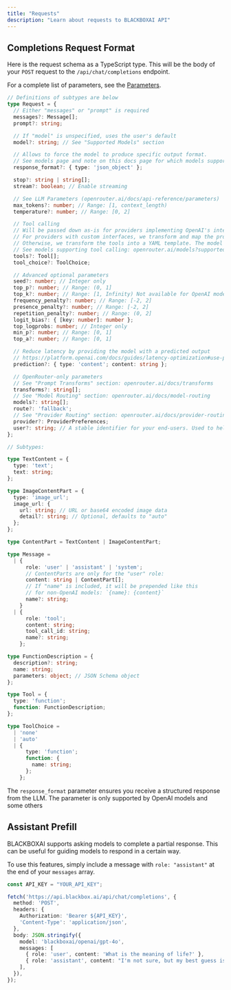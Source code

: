 ```yaml
---
title: "Requests"
description: "Learn about requests to BLACKBOXAI API"
---
```


## Completions Request Format

Here is the request schema as a TypeScript type. This will be the body of your `POST` request to the `/api/chat/completions` endpoint.

For a complete list of parameters, see the [Parameters](/api-reference/parameters).

<CodeGroup>

```typescript Request Schema
// Definitions of subtypes are below
type Request = {
  // Either "messages" or "prompt" is required
  messages?: Message[];
  prompt?: string;

  // If "model" is unspecified, uses the user's default
  model?: string; // See "Supported Models" section

  // Allows to force the model to produce specific output format.
  // See models page and note on this docs page for which models support it.
  response_format?: { type: 'json_object' };

  stop?: string | string[];
  stream?: boolean; // Enable streaming

  // See LLM Parameters (openrouter.ai/docs/api-reference/parameters)
  max_tokens?: number; // Range: [1, context_length)
  temperature?: number; // Range: [0, 2]

  // Tool calling
  // Will be passed down as-is for providers implementing OpenAI's interface.
  // For providers with custom interfaces, we transform and map the properties.
  // Otherwise, we transform the tools into a YAML template. The model responds with an assistant message.
  // See models supporting tool calling: openrouter.ai/models?supported_parameters=tools
  tools?: Tool[];
  tool_choice?: ToolChoice;

  // Advanced optional parameters
  seed?: number; // Integer only
  top_p?: number; // Range: (0, 1]
  top_k?: number; // Range: [1, Infinity) Not available for OpenAI models
  frequency_penalty?: number; // Range: [-2, 2]
  presence_penalty?: number; // Range: [-2, 2]
  repetition_penalty?: number; // Range: (0, 2]
  logit_bias?: { [key: number]: number };
  top_logprobs: number; // Integer only
  min_p?: number; // Range: [0, 1]
  top_a?: number; // Range: [0, 1]

  // Reduce latency by providing the model with a predicted output
  // https://platform.openai.com/docs/guides/latency-optimization#use-predicted-outputs
  prediction?: { type: 'content'; content: string };

  // OpenRouter-only parameters
  // See "Prompt Transforms" section: openrouter.ai/docs/transforms
  transforms?: string[];
  // See "Model Routing" section: openrouter.ai/docs/model-routing
  models?: string[];
  route?: 'fallback';
  // See "Provider Routing" section: openrouter.ai/docs/provider-routing
  provider?: ProviderPreferences;
  user?: string; // A stable identifier for your end-users. Used to help detect and prevent abuse.
};

// Subtypes:

type TextContent = {
  type: 'text';
  text: string;
};

type ImageContentPart = {
  type: 'image_url';
  image_url: {
    url: string; // URL or base64 encoded image data
    detail?: string; // Optional, defaults to "auto"
  };
};

type ContentPart = TextContent | ImageContentPart;

type Message =
  | {
      role: 'user' | 'assistant' | 'system';
      // ContentParts are only for the "user" role:
      content: string | ContentPart[];
      // If "name" is included, it will be prepended like this
      // for non-OpenAI models: `{name}: {content}`
      name?: string;
    }
  | {
      role: 'tool';
      content: string;
      tool_call_id: string;
      name?: string;
    };

type FunctionDescription = {
  description?: string;
  name: string;
  parameters: object; // JSON Schema object
};

type Tool = {
  type: 'function';
  function: FunctionDescription;
};

type ToolChoice =
  | 'none'
  | 'auto'
  | {
      type: 'function';
      function: {
        name: string;
      };
    };
```

</CodeGroup>

The `response_format` parameter ensures you receive a structured response from the LLM. The parameter is only supported by OpenAI models and some others

## Assistant Prefill

BLACKBOXAI supports asking models to complete a partial response. This can be useful for guiding models to respond in a certain way.

To use this features, simply include a message with `role: "assistant"` at the end of your `messages` array.

<CodeGroup>

```typescript TypeScript
const API_KEY = "YOUR_API_KEY";

fetch('https://api.blackbox.ai/api/chat/completions', {
  method: 'POST',
  headers: {
    Authorization: 'Bearer ${API_KEY}',
    'Content-Type': 'application/json',
  },
  body: JSON.stringify({
    model: 'blackboxai/openai/gpt-4o',
    messages: [
      { role: 'user', content: 'What is the meaning of life?' },
      { role: 'assistant', content: "I'm not sure, but my best guess is" },
    ],
  }),
});
```

</CodeGroup>